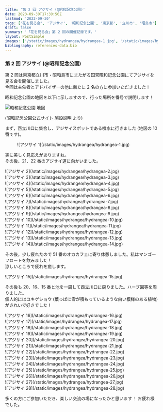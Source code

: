 ```yaml
---
title: '第 2 回 アジサイ (@昭和記念公園)'
date: 2023-09-30T17:30:56Z
lastmod: '2023-09-30'
tags: ['花を見る会', 'アジサイ', '昭和記念公園', '東京都', '立川市', '昭島市']
draft: false
summary: '「花を見る会」第 2 回の開催記録です。'
layout: PostSimple
images: ['/static/images/hydrangea/hydrangea-1.jpg', '/static/images/hydrangea/hydrangea-2.jpg', '/static/images/hydrangea/hydrangea-3.jpg', '/static/images/hydrangea/hydrangea-4.jpg', '/static/images/hydrangea/hydrangea-5.jpg', '/static/images/hydrangea/hydrangea-6.jpg', '/static/images/hydrangea/hydrangea-7.jpg', '/static/images/hydrangea/hydrangea-8.jpg', '/static/images/hydrangea/hydrangea-9.jpg', '/static/images/hydrangea/hydrangea-10.jpg', '/static/images/hydrangea/hydrangea-11.jpg', '/static/images/hydrangea/hydrangea-12.jpg', '/static/images/hydrangea/hydrangea-13.jpg', '/static/images/hydrangea/hydrangea-14.jpg', '/static/images/hydrangea/hydrangea-15.jpg', '/static/images/hydrangea/hydrangea-16.jpg', '/static/images/hydrangea/hydrangea-17.jpg', '/static/images/hydrangea/hydrangea-18.jpg', '/static/images/hydrangea/hydrangea-19.jpg', '/static/images/hydrangea/hydrangea-20.jpg', '/static/images/hydrangea/hydrangea-21.jpg', '/static/images/hydrangea/hydrangea-22.jpg', '/static/images/hydrangea/hydrangea-23.jpg', '/static/images/hydrangea/hydrangea-24.jpg', '/static/images/hydrangea/hydrangea-25.jpg', '/static/images/hydrangea/hydrangea-26.jpg', '/static/images/hydrangea/hydrangea-27.jpg', '/static/images/hydrangea/hydrangea-28.jpg']
bibliography: references-data.bib
---
```


### 第 2 回 アジサイ (@昭和記念公園)

第 2 回は東京都立川市・昭和島市にまたがる国営昭和記念公園にてアジサイを見る会を開催しました。<br />
今回は主催者とアドバイザーの他に新たに 2 名の方に参加いただきました！

昭和記念公園の地図を以下に示しますので、行った場所を番号で説明します！

![昭和記念公園 地図](/static/images/hydrangea/showakinen-koen-map.jpg)

([昭和記念公園公式サイト 施設説明](https://www.showakinen-koen.jp/facility/) より)

まず，西立川口に集合し、アジサイスポットである噴水に行きました (地図の 10 番です)。

<div className="-mx-2 flex flex-wrap overflow-hidden xl:-mx-2">
  <figure className="my-1 w-full overflow-hidden px-2 xl:my-1 xl:w-1/2 xl:px-2">
    ![アジサイ 1](/static/images/hydrangea/hydrangea-1.jpg)
  </figure>
</div>

実に美しく見応えがありますね。<br />
その後、21、22 番のアジサイ道に向かいました。

<div className="-mx-2 flex flex-wrap overflow-hidden xl:-mx-2">
  <div className="my-1 w-full overflow-hidden px-2 xl:my-1 xl:w-1/2 xl:px-2">
    ![アジサイ 2](/static/images/hydrangea/hydrangea-2.jpg)
  </div>
  <div className="my-1 w-full overflow-hidden px-2 xl:my-1 xl:w-1/2 xl:px-2">
    ![アジサイ 3](/static/images/hydrangea/hydrangea-3.jpg)
  </div>
  <div className="my-1 w-full overflow-hidden px-2 xl:my-1 xl:w-1/2 xl:px-2">
    ![アジサイ 4](/static/images/hydrangea/hydrangea-4.jpg)
  </div>
  <div className="my-1 w-full overflow-hidden px-2 xl:my-1 xl:w-1/2 xl:px-2">
    ![アジサイ 5](/static/images/hydrangea/hydrangea-5.jpg)
  </div>
  <div className="my-1 w-full overflow-hidden px-2 xl:my-1 xl:w-1/2 xl:px-2">
    ![アジサイ 6](/static/images/hydrangea/hydrangea-6.jpg)
  </div>
  <div className="my-1 w-full overflow-hidden px-2 xl:my-1 xl:w-1/2 xl:px-2">
    ![アジサイ 7](/static/images/hydrangea/hydrangea-7.jpg)
  </div>
  <div className="my-1 w-full overflow-hidden px-2 xl:my-1 xl:w-1/2 xl:px-2">
    ![アジサイ 8](/static/images/hydrangea/hydrangea-8.jpg)
  </div>
  <div className="my-1 w-full overflow-hidden px-2 xl:my-1 xl:w-1/2 xl:px-2">
    ![アジサイ 9](/static/images/hydrangea/hydrangea-9.jpg)
  </div>
  <div className="my-1 w-full overflow-hidden px-2 xl:my-1 xl:w-1/2 xl:px-2">
    ![アジサイ 10](/static/images/hydrangea/hydrangea-10.jpg)
  </div>
  <div className="my-1 w-full overflow-hidden px-2 xl:my-1 xl:w-1/2 xl:px-2">
    ![アジサイ 11](/static/images/hydrangea/hydrangea-11.jpg)
  </div>
  <div className="my-1 w-full overflow-hidden px-2 xl:my-1 xl:w-1/2 xl:px-2">
    ![アジサイ 12](/static/images/hydrangea/hydrangea-12.jpg)
  </div>
  <div className="my-1 w-full overflow-hidden px-2 xl:my-1 xl:w-1/2 xl:px-2">
    ![アジサイ 13](/static/images/hydrangea/hydrangea-13.jpg)
  </div>
  <div className="my-1 w-full overflow-hidden px-2 xl:my-1 xl:w-1/2 xl:px-2">
    ![アジサイ 14](/static/images/hydrangea/hydrangea-14.jpg)
  </div>
</div>

その後，少し疲れたので 51 番のオカカフェに寄り休憩しました。私はマンゴーフロートを飲みました！ <br />
涼しいところで疲れを癒します。

<div className="-mx-2 flex flex-wrap overflow-hidden xl:-mx-2">
  <div className="my-1 w-full overflow-hidden px-2 xl:my-1 xl:w-1/2 xl:px-2">
    ![アジサイ 15](/static/images/hydrangea/hydrangea-15.jpg)
  </div>
</div>

その後も 20、16、15 番と池を一周して西立川口に戻りました。ハーブ園等を周りました。<br />
個人的にはユキゲショウ (葉っぱに雪が積もっているような白い模様のある植物) がきれいで好きでした！

<div className="-mx-2 flex flex-wrap overflow-hidden xl:-mx-2">
  <div className="my-1 w-full overflow-hidden px-2 xl:my-1 xl:w-1/2 xl:px-2">
    ![アジサイ 16](/static/images/hydrangea/hydrangea-16.jpg)
  </div>
  <div className="my-1 w-full overflow-hidden px-2 xl:my-1 xl:w-1/2 xl:px-2">
    ![アジサイ 17](/static/images/hydrangea/hydrangea-17.jpg)
  </div>
  <div className="my-1 w-full overflow-hidden px-2 xl:my-1 xl:w-1/2 xl:px-2">
    ![アジサイ 18](/static/images/hydrangea/hydrangea-18.jpg)
  </div>
  <div className="my-1 w-full overflow-hidden px-2 xl:my-1 xl:w-1/2 xl:px-2">
    ![アジサイ 19](/static/images/hydrangea/hydrangea-19.jpg)
  </div>
  <div className="my-1 w-full overflow-hidden px-2 xl:my-1 xl:w-1/2 xl:px-2">
    ![アジサイ 20](/static/images/hydrangea/hydrangea-20.jpg)
  </div>
  <div className="my-1 w-full overflow-hidden px-2 xl:my-1 xl:w-1/2 xl:px-2">
    ![アジサイ 21](/static/images/hydrangea/hydrangea-21.jpg)
  </div>
  <div className="my-1 w-full overflow-hidden px-2 xl:my-1 xl:w-1/2 xl:px-2">
    ![アジサイ 22](/static/images/hydrangea/hydrangea-22.jpg)
  </div>
  <div className="my-1 w-full overflow-hidden px-2 xl:my-1 xl:w-1/2 xl:px-2">
    ![アジサイ 23](/static/images/hydrangea/hydrangea-23.jpg)
  </div>
  <div className="my-1 w-full overflow-hidden px-2 xl:my-1 xl:w-1/2 xl:px-2">
    ![アジサイ 24](/static/images/hydrangea/hydrangea-24.jpg)
  </div>
  <div className="my-1 w-full overflow-hidden px-2 xl:my-1 xl:w-1/2 xl:px-2">
    ![アジサイ 25](/static/images/hydrangea/hydrangea-25.jpg)
  </div>
  <div className="my-1 w-full overflow-hidden px-2 xl:my-1 xl:w-1/2 xl:px-2">
    ![アジサイ 26](/static/images/hydrangea/hydrangea-26.jpg)
  </div>
  <div className="my-1 w-full overflow-hidden px-2 xl:my-1 xl:w-1/2 xl:px-2">
    ![アジサイ 27](/static/images/hydrangea/hydrangea-27.jpg)
  </div>
  <div className="my-1 w-full overflow-hidden px-2 xl:my-1 xl:w-1/2 xl:px-2">
    ![アジサイ 28](/static/images/hydrangea/hydrangea-28.jpg)
  </div>
</div>

多くの方にご参加いただき、楽しい交流の場になったかと思います！ お疲れ様でした。
